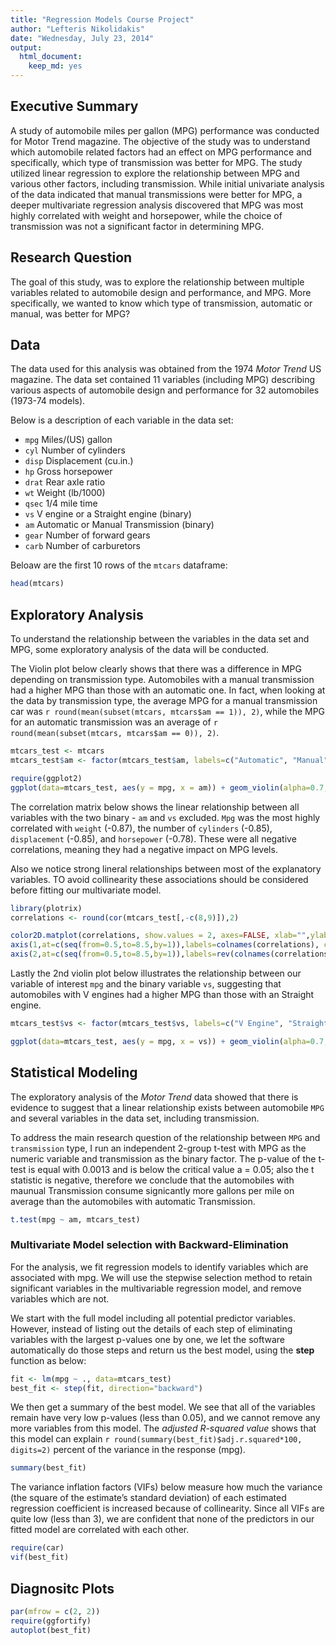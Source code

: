 ---
title: "Regression Models Course Project"
author: "Lefteris Nikolidakis"
date: "Wednesday, July 23, 2014"
output: 
  html_document: 
    keep_md: yes
---

## Executive Summary
A study of automobile miles per gallon (MPG) performance was conducted for Motor Trend magazine. The objective of the study was to understand which automobile related factors had an effect on MPG performance and specifically, which type of transmission was better for MPG. The study utilized linear regression to explore the relationship between MPG and various other factors, including transmission. While initial univariate analysis of the data indicated that manual transmissions were better for MPG, a deeper multivariate regression analysis discovered that MPG was most highly correlated with weight and horsepower, while the choice of transmission was not a significant factor in determining MPG.

## Research Question
The goal of this study, was to explore the relationship between multiple variables related to automobile design and performance, and MPG. More specifically, we wanted to know which type of transmission, automatic or manual, was better for MPG?

## Data
The data used for this analysis was obtained from the 1974 _Motor Trend_ US magazine. The data set contained 11 variables (including MPG) describing various aspects of automobile design and performance for 32 automobiles (1973-74 models). 

Below is a description of each variable in the data set:

- `mpg`         Miles/(US) gallon 
- `cyl` Number of cylinders 
- `disp` Displacement (cu.in.) 
- `hp` Gross horsepower 
- `drat` Rear axle ratio 
- `wt` Weight (lb/1000)
- `qsec` 1/4 mile time 
- `vs`  V engine or a Straight engine (binary) 
- `am` Automatic or Manual Transmission (binary)
- `gear` Number of forward gears 
- `carb`	 Number of carburetors

Beloaw are the first 10 rows of the `mtcars` dataframe:
```{r echo=FALSE}
head(mtcars)
```


## Exploratory Analysis

To understand the relationship between the variables in the data set and MPG, some exploratory analysis of the data will be conducted. 

The Violin plot below clearly shows that there was a difference in MPG depending on transmission type. Automobiles with a manual transmission had a higher MPG than those with an automatic one. In fact, when looking at the data by transmission type, the average MPG for a manual transmission car was `r round(mean(subset(mtcars, mtcars$am == 1)), 2)`, while the MPG for an automatic transmission was an average of `r round(mean(subset(mtcars, mtcars$am == 0)), 2)`. 

```{r echo=FALSE, message=FALSE, fig.width=6, fig.height=4}
mtcars_test <- mtcars
mtcars_test$am <- factor(mtcars_test$am, labels=c("Automatic", "Manual"))

require(ggplot2)
ggplot(data=mtcars_test, aes(y = mpg, x = am)) + geom_violin(alpha=0.7, color="gray")+geom_jitter(alpha=0.7, aes(color=am), position = position_jitter(width = 0.2)) + xlab("Transmission") + ylab("Miles per Gallon") + ggtitle("Violin plot for MPG per transmission type") + scale_color_discrete(guide = FALSE)
```

The correlation matrix below shows the linear relationship between all variables with the two binary - `am` and `vs` excluded. 
`Mpg` was the most highly correlated with `weight` (-0.87), the number of `cylinders` (-0.85), `displacement` (-0.85), and `horsepower` (-0.78). These were all negative correlations, meaning they had a negative impact on MPG levels.

Also we notice strong lineral relationships between most of the explanatory variables. TO avoid collinearity these associations should be considered before fitting our multivariate model. 

```{r, echo=FALSE, message=FALSE, fig.width=6, fig.height=4}
library(plotrix)
correlations <- round(cor(mtcars_test[,-c(8,9)]),2)

color2D.matplot(correlations, show.values = 2, axes=FALSE, xlab="",ylab="")
axis(1,at=c(seq(from=0.5,to=8.5,by=1)),labels=colnames(correlations), cex.axis=0.8)
axis(2,at=c(seq(from=0.5,to=8.5,by=1)),labels=rev(colnames(correlations)), las=2, cex.axis=0.8)
```

Lastly the 2nd violin plot below illustrates the relationship between our variable of interest `mpg` and the binary  variable `vs`, suggesting that automobiles with V engines had a higher MPG than those with an Straight engine.

```{r VS, echo=FALSE, message=FALSE, fig.width=6, fig.height=4}
mtcars_test$vs <- factor(mtcars_test$vs, labels=c("V Engine", "Straight Engine"))

ggplot(data=mtcars_test, aes(y = mpg, x = vs)) + geom_violin(alpha=0.7, color="gray")+geom_jitter(alpha=0.7, aes(color=vs), position = position_jitter(width = 0.2)) + xlab("vs") + ylab("Miles per Gallon") + ggtitle("Violin plot for MPG per VS") + scale_color_discrete(guide = FALSE)
```


## Statistical Modeling

The exploratory analysis of the *Motor Trend* data showed that there is evidence to suggest that a linear relationship exists between automobile `MPG` and several variables in the data set, including transmission. 

To address the main research question of the relationship between `MPG` and `transmission` type, I run an independent 2-group t-test with MPG as the numeric variable and transmission as the binary factor. The p-value of the t-test is equal with  0.0013 and is below the critical value a = 0.05; also the t statistic is negative, therefore we conclude that the automobiles with maunual Transmission consume signicantly more gallons per mile on average than the automobiles with automatic Transmission.

```{r echo=FALSE, message=FALSE}
t.test(mpg ~ am, mtcars_test)
```

### Multivariate Model selection with Backward-Elimination

For the analysis, we fit regression models to identify variables which are associated with mpg. We will use the stepwise selection method to retain significant variables in the multivariable regression model, and remove variables which are not.

We start with the full model including all potential predictor variables. However, instead of listing out the details of each step of eliminating variables with the largest p-values one by one, we let the software automatically do those steps and return us the best model, using the **step** function as below:

```{r echo=TRUE, results="hide"}
fit <- lm(mpg ~ ., data=mtcars_test)
best_fit <- step(fit, direction="backward")
```
We then get a summary of the best model. We see that all of the variables remain have very low p-values (less than 0.05), and we cannot remove any more variables from this model. The *adjusted R-squared value* shows that this model can explain `r round(summary(best_fit)$adj.r.squared*100, digits=2)` percent of the variance in the response (mpg).

```{r echo=FALSE, message=FALSE}
summary(best_fit)
```

The variance inflation factors (VIFs) below measure how much the variance (the square of the estimate's standard deviation) of each estimated regression coefficient is increased because of collinearity. Since all VIFs are quite low (less than 3), we are confident that none of the predictors in our fitted model are correlated with each other. 

```{r echo=FALSE, message=FALSE}
require(car)
vif(best_fit)
```

## Diagnositc Plots

```{r echo=FALSE, message=FALSE}
par(mfrow = c(2, 2))
require(ggfortify)
autoplot(best_fit)
```


